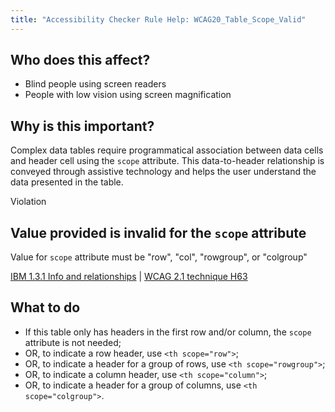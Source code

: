 ```yaml
---
title: "Accessibility Checker Rule Help: WCAG20_Table_Scope_Valid"
---
```


<div className="toolHelp">
<Row>
<Column colLg={5} colMd={3} colSm={4} className="toolLeft">

## Who does this affect?

 * Blind people using screen readers
 * People with low vision using screen magnification

## Why is this important?

Complex data tables require programmatical association between data cells and header cell using the `scope` attribute. This data-to-header relationship is conveyed through assistive technology and helps the user understand the data presented in the table.

</Column>
<Column colLg={11} colMd={5} colSm={4} className="toolMain">

<div className="level-violation">
Violation
</div>

## Value provided is invalid for the `scope` attribute
Value for `scope` attribute must be "row", "col", "rowgroup", or "colgroup"

[IBM 1.3.1 Info and relationships](https://www.ibm.com/able/guidelines/ci162/info_and_relationships.html) | [WCAG 2.1 technique H63](https://www.w3.org/WAI/WCAG21/Techniques/html/H63)

<div id="elementLocation">
</div>

## What to do
 * If this table only has headers in the first row and/or column, the `scope` attribute is not needed;
 * OR, to indicate a row header, use `<th scope="row">`;
 * OR, to indicate a header for a group of rows, use `<th scope="rowgroup">`;
 * OR, to indicate a column header, use `<th scope="column">`;
 * OR, to indicate a header for a group of columns, use `<th scope="colgroup">`.

</Column>
</Row>
</div>

